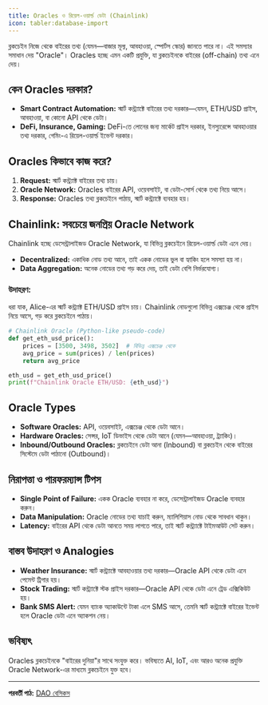 ```yaml
---
title: Oracles ও রিয়েল-ওয়ার্ল্ড ডেটা (Chainlink)
icon: tabler:database-import
---
```


ব্লকচেইন নিজে থেকে বাইরের তথ্য (যেমন—বাজার মূল্য, আবহাওয়া, স্পোর্টস স্কোর) জানতে পারে না। এই সমস্যার সমাধান দেয় "Oracle"। Oracles হচ্ছে এমন একটি প্রযুক্তি, যা ব্লকচেইনকে বাইরের (off-chain) তথ্য এনে দেয়।

## কেন Oracles দরকার?

- **Smart Contract Automation:** স্মার্ট কন্ট্র্যাক্টে বাইরের তথ্য দরকার—যেমন, ETH/USD প্রাইস, আবহাওয়া, বা কোনো API থেকে ডেটা।
- **DeFi, Insurance, Gaming:** DeFi-তে লোনের জন্য মার্কেট প্রাইস দরকার, ইনস্যুরেন্সে আবহাওয়ার তথ্য দরকার, গেমিং-এ রিয়েল-ওয়ার্ল্ড ইভেন্ট দরকার।

## Oracles কিভাবে কাজ করে?

1. **Request:** স্মার্ট কন্ট্র্যাক্ট বাইরের তথ্য চায়।
2. **Oracle Network:** Oracles বাইরের API, ওয়েবসাইট, বা ডেটা-সোর্স থেকে তথ্য নিয়ে আসে।
3. **Response:** Oracles তথ্য ব্লকচেইনে পাঠায়, স্মার্ট কন্ট্র্যাক্টে ব্যবহার হয়।

## Chainlink: সবচেয়ে জনপ্রিয় Oracle Network

Chainlink হচ্ছে ডেসেন্ট্রালাইজড Oracle Network, যা বিভিন্ন ব্লকচেইনে রিয়েল-ওয়ার্ল্ড ডেটা এনে দেয়।

- **Decentralized:** একাধিক নোড তথ্য আনে, তাই একক নোডের ভুল বা হ্যাকিং হলে সমস্যা হয় না।
- **Data Aggregation:** অনেক নোডের তথ্য গড় করে দেয়, তাই ডেটা বেশি নির্ভরযোগ্য।

### উদাহরণ:

ধরা যাক, Alice-এর স্মার্ট কন্ট্র্যাক্ট ETH/USD প্রাইস চায়। Chainlink নোডগুলো বিভিন্ন এক্সচেঞ্জ থেকে প্রাইস নিয়ে আসে, গড় করে ব্লকচেইনে পাঠায়।

```python
# Chainlink Oracle (Python-like pseudo-code)
def get_eth_usd_price():
    prices = [3500, 3498, 3502]  # বিভিন্ন এক্সচেঞ্জ থেকে
    avg_price = sum(prices) / len(prices)
    return avg_price

eth_usd = get_eth_usd_price()
print(f"Chainlink Oracle ETH/USD: {eth_usd}")
```

## Oracle Types

- **Software Oracles:** API, ওয়েবসাইট, এক্সচেঞ্জ থেকে ডেটা আনে।
- **Hardware Oracles:** সেন্সর, IoT ডিভাইস থেকে ডেটা আনে (যেমন—আবহাওয়া, ট্র্যাকিং)।
- **Inbound/Outbound Oracles:** ব্লকচেইনে ডেটা আনা (Inbound) বা ব্লকচেইন থেকে বাইরের সিস্টেমে ডেটা পাঠানো (Outbound)।

## নিরাপত্তা ও পারফরম্যান্স টিপস

- **Single Point of Failure:** একক Oracle ব্যবহার না করে, ডেসেন্ট্রালাইজড Oracle ব্যবহার করুন।
- **Data Manipulation:** Oracle নোডের তথ্য যাচাই করুন, ম্যালিশিয়াস নোড থেকে সাবধান থাকুন।
- **Latency:** বাইরের API থেকে ডেটা আনতে সময় লাগতে পারে, তাই স্মার্ট কন্ট্র্যাক্টে টাইমআউট সেট করুন।

## বাস্তব উদাহরণ ও Analogies

- **Weather Insurance:** স্মার্ট কন্ট্র্যাক্টে আবহাওয়ার তথ্য দরকার—Oracle API থেকে ডেটা এনে পেমেন্ট ট্রিগার হয়।
- **Stock Trading:** স্মার্ট কন্ট্র্যাক্টে স্টক প্রাইস দরকার—Oracle API থেকে ডেটা এনে ট্রেড এক্সিকিউট হয়।
- **Bank SMS Alert:** যেমন ব্যাংক অ্যাকাউন্টে টাকা এলে SMS আসে, তেমনি স্মার্ট কন্ট্র্যাক্টে বাইরের ইভেন্ট হলে Oracle ডেটা এনে অ্যাকশন নেয়।

## ভবিষ্যৎ

Oracles ব্লকচেইনকে "বাইরের দুনিয়া"র সাথে সংযুক্ত করে। ভবিষ্যতে AI, IoT, এবং আরও অনেক প্রযুক্তি Oracle Network-এর মাধ্যমে ব্লকচেইনে যুক্ত হবে।

---

**পরবর্তী পাঠ:** [DAO বেসিকস](/blockchain/dao)
